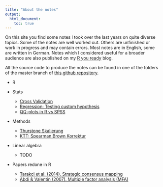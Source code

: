```yaml
---
title: "About the notes"
output:
  html_document:
    toc: true
---
```


On this site you find some notes I took over the last years on quite diverse topics. Some of the notes are well worked out. Others are unfinished or work in progress and may contain errors. Most notes are in English, some are written in German. Notes which I considered useful for a broader audience are also published on my [R you ready](http://ryouready.wordpress.com) blog.

All the source code to produce the notes can be found in one of the folders of the master branch of [this github repository](https://github.com/markheckmann/notes). 

* R

* Stats
    + [Cross Validation](./cross_validation.html)
    + [Regression: Testing custom hypothesis](./regression_custom_hypotheses.html)
    + [QQ-plots in R vs SPSS](./qq_plot_by_hand.html)
    
* Methods 
    + [Thurstone Skalierung](./scaling_thurstone.html)
    + [KTT: Spearman Brown Korrektur](./ctt_spearman_brown.html)
    
* Linear algebra
    + TODO

* Papers redone in R
    + [Tarakci et al. (2014). Strategic consensus mapping](./strategic_consensus_mapping_sray.html)
    + [Abdi & Valentin (2007). Multiple factor analysis (MFA)](./multiple_factor_analysis.html)
    
    

